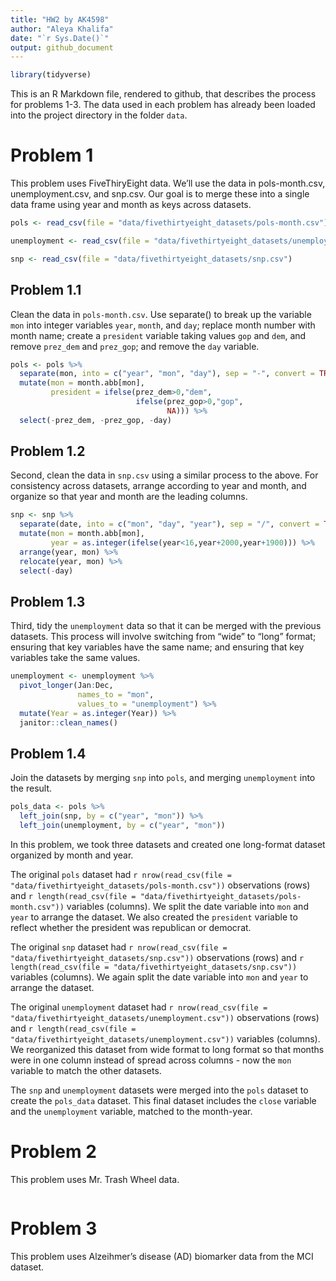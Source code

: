 ```yaml
---
title: "HW2 by AK4598"
author: "Aleya Khalifa"
date: "`r Sys.Date()`"
output: github_document
---
```


```r
library(tidyverse)

```

This is an R Markdown file, rendered to github, that describes the process for problems 1-3. The data used in each problem has already been loaded into the project directory in the folder `data`.

# Problem 1

This problem uses FiveThiryEight data. We’ll use the data in pols-month.csv, unemployment.csv, and snp.csv. Our goal is to merge these into a single data frame using year and month as keys across datasets.

```r
pols <- read_csv(file = "data/fivethirtyeight_datasets/pols-month.csv")

unemployment <- read_csv(file = "data/fivethirtyeight_datasets/unemployment.csv")

snp <- read_csv(file = "data/fivethirtyeight_datasets/snp.csv")
```

## Problem 1.1

Clean the data in `pols-month.csv`. Use separate() to break up the variable `mon` into integer variables `year`, `month`, and `day`; replace month number with month name; create a `president` variable taking values `gop` and `dem`, and remove `prez_dem` and `prez_gop`; and remove the `day` variable.

```r
pols <- pols %>% 
  separate(mon, into = c("year", "mon", "day"), sep = "-", convert = TRUE) %>%
  mutate(mon = month.abb[mon],
         president = ifelse(prez_dem>0,"dem",
                            ifelse(prez_gop>0,"gop",
                                   NA))) %>%
  select(-prez_dem, -prez_gop, -day)
```

## Problem 1.2

Second, clean the data in `snp.csv` using a similar process to the above. For consistency across datasets, arrange according to year and month, and organize so that year and month are the leading columns.

```r
snp <- snp %>%
  separate(date, into = c("mon", "day", "year"), sep = "/", convert = TRUE) %>% 
  mutate(mon = month.abb[mon],
         year = as.integer(ifelse(year<16,year+2000,year+1900))) %>%
  arrange(year, mon) %>%
  relocate(year, mon) %>%
  select(-day)
```


## Problem 1.3

Third, tidy the `unemployment` data so that it can be merged with the previous datasets. This process will involve switching from “wide” to “long” format; ensuring that key variables have the same name; and ensuring that key variables take the same values.

```r
unemployment <- unemployment %>%
  pivot_longer(Jan:Dec,
               names_to = "mon",
               values_to = "unemployment") %>%
  mutate(Year = as.integer(Year)) %>%
  janitor::clean_names()
```


## Problem 1.4

Join the datasets by merging `snp` into `pols`, and merging `unemployment` into the result.

```r
pols_data <- pols %>%
  left_join(snp, by = c("year", "mon")) %>%
  left_join(unemployment, by = c("year", "mon"))
```


In this problem, we took three datasets and created one long-format dataset organized by month and year. 

The original `pols` dataset had `r nrow(read_csv(file = "data/fivethirtyeight_datasets/pols-month.csv"))` observations (rows) and `r length(read_csv(file = "data/fivethirtyeight_datasets/pols-month.csv"))` variables (columns). We split the date variable into `mon` and `year` to arrange the dataset. We also created the `president` variable to reflect whether the president was republican or democrat.

The original `snp` dataset had `r nrow(read_csv(file = "data/fivethirtyeight_datasets/snp.csv"))` observations (rows) and `r length(read_csv(file = "data/fivethirtyeight_datasets/snp.csv"))` variables (columns). We again split the date variable into `mon` and `year` to arrange the dataset.

The original `unemployment` dataset had `r nrow(read_csv(file = "data/fivethirtyeight_datasets/unemployment.csv"))` observations (rows) and `r length(read_csv(file = "data/fivethirtyeight_datasets/unemployment.csv"))` variables (columns). We reorganized this dataset from wide format to long format so that months were in one column instead of spread across columns - now the `mon` variable to match the other datasets.

The `snp` and `unemployment` datasets were merged into the `pols` dataset to create the `pols_data` dataset. This final dataset includes the `close` variable and the `unemployment` variable, matched to the month-year.



# Problem 2
This problem uses Mr. Trash Wheel data.
```r

```


# Problem 3
This problem uses Alzeihmer's disease (AD) biomarker data from the MCI dataset.
```r

```

